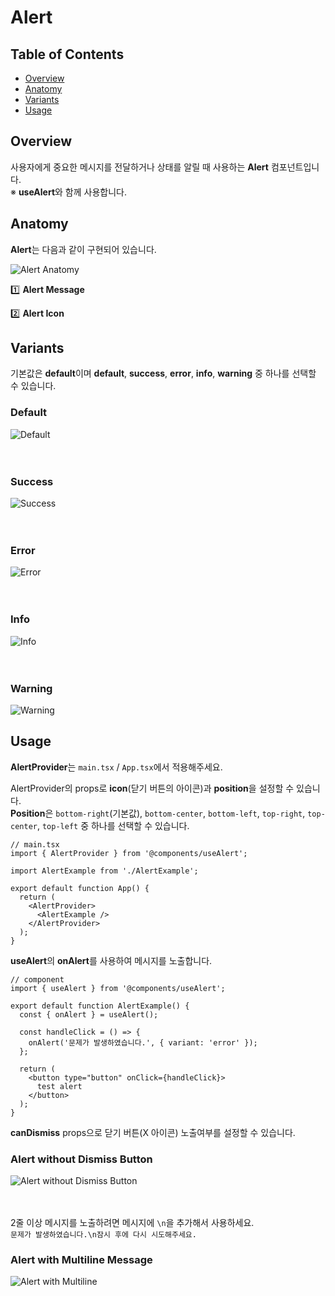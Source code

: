 


<style>
  {`
    * {
        box-sizing: border-box;
        color: #191919 !important;
    }

    p, li {
        font-size: 16px !important;
    }

    a:hover {
        text-decoration: underline !important;
    }

    h1 {
        margin-bottom: 40px !important;
    }

    h2 {
        font-weight: 600 !important;
        margin-top: 60px !important;
    }

    h2:first-of-type {
        margin-top: 0px !important;
    }

    .img-container {
        padding: 10px !important;
        border-radius: 4px !important;
        box-shadow: rgba(0, 0, 0, 0.1) 0px 1px 3px 0px !important;
    }

    .img-container b {
        margin-bottom: 20px !important;
    }

    img {
        width: 748px !important;
        height: 400px !important;
        margin: 0 auto !important;
    }
  `}
</style>

<Meta of={AlertStories} />

# Alert

## Table of Contents

- [Overview](#overview)
- [Anatomy](#anatomy)
- [Variants](#variants)
- [Usage](#usage)

## Overview

사용자에게 중요한 메시지를 전달하거나 상태를 알릴 때 사용하는 **Alert** 컴포넌트입니다.  
※ **useAlert**와 함께 사용합니다.

## Anatomy

**Alert**는 다음과 같이 구현되어 있습니다.

<div className="img-container">
  <img src={AnatomyImage} alt="Alert Anatomy" />
</div>

1️⃣ **Alert Message**

2️⃣ **Alert Icon**

## Variants

기본값은 **default**이며 **default**, **success**, **error**, **info**, **warning** 중 하나를 선택할 수 있습니다.

<div className="img-container">
  <h3>Default</h3>
  <img src={DefaultImage} alt="Default" />
</div>
<br />
<br />
<div className="img-container">
  <h3>Success</h3>
  <img src={SuccessImage} alt="Success" />
</div>
<br />
<br />
<div className="img-container">
  <h3>Error</h3>
  <img src={ErrorImage} alt="Error" />
</div>
<br />
<br />
<div className="img-container">
  <h3>Info</h3>
  <img src={InfoImage} alt="Info" />
</div>
<br />
<br />
<div className="img-container">
  <h3>Warning</h3>
  <img src={WarningImage} alt="Warning" />
</div>

## Usage

**AlertProvider**는 `main.tsx` / `App.tsx`에서 적용해주세요.

AlertProvider의 props로 **icon**(닫기 버튼의 아이콘)과 **position**을 설정할 수 있습니다.  
**Position**은 `bottom-right`(기본값), `bottom-center`, `bottom-left`, `top-right`, `top-center`, `top-left` 중 하나를 선택할 수 있습니다.

```tsx
// main.tsx
import { AlertProvider } from '@components/useAlert';

import AlertExample from './AlertExample';

export default function App() {
  return (
    <AlertProvider>
      <AlertExample />
    </AlertProvider>
  );
}
```

**useAlert**의 **onAlert**를 사용하여 메시지를 노출합니다.

```tsx
// component
import { useAlert } from '@components/useAlert';

export default function AlertExample() {
  const { onAlert } = useAlert();

  const handleClick = () => {
    onAlert('문제가 발생하였습니다.', { variant: 'error' });
  };

  return (
    <button type="button" onClick={handleClick}>
      test alert
    </button>
  );
}
```

**canDismiss** props으로 닫기 버튼(X 아이콘) 노출여부를 설정할 수 있습니다.

<div className="img-container">
  <h3>Alert without Dismiss Button</h3>
  <img src={AlertWithoutDismissImage} alt="Alert without Dismiss Button" />
</div>

<br />
<br />

2줄 이상 메시지를 노출하려면 메시지에 `\n`을 추가해서 사용하세요.  
`문제가 발생하였습니다.\n잠시 후에 다시 시도해주세요.`

<div className="img-container">
  <h3>Alert with Multiline Message</h3>
  <img src={AlertWithMultiline} alt="Alert with Multiline" />
</div>
